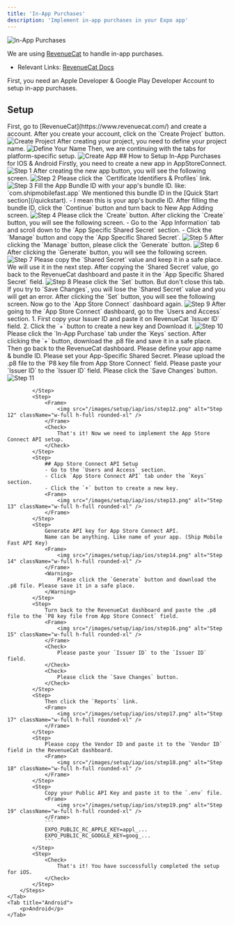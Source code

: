 ```yaml
---
title: 'In-App Purchases'
description: 'Implement in-app purchases in your Expo app'
---
```


<Frame>
    <img src="/images/header/iap.png" alt="In-App Purchases" className="w-full h-full rounded-xl" />
</Frame>

We are using [RevenueCat](https://www.revenuecat.com/) to handle in-app purchases.
* Relevant Links:  [RevenueCat Docs](https://www.revenuecat.com/docs)

<Warning>
    First, you need an Apple Developer & Google Play Developer Account to setup in-app purchases.
</Warning>

## Setup

<Steps>
    <Step>
        First, go to [RevenueCat](https://www.revenuecat.com/) and create a account.
    </Step>
    <Step>
        After you create your account, click on the `Create Project` button.
        <Frame>
            <img src="/images/setup/iap/create-project.png" alt="Create Project" className="w-full h-full rounded-xl" />
        </Frame>
    </Step>
    <Step>
        After creating your project, you need to define your project name.
        <Frame>
            <img src="/images/setup/iap/define-your-name.png" alt="Define Your Name" className="w-full h-full rounded-xl" />
        </Frame>
    </Step>
    <Step>
        Then, we are continuing with the tabs for platform-specific setup.
        <Frame>
            <img src="/images/setup/iap/create-app.png" alt="Create App" className="w-full h-full rounded-xl" />
        </Frame>
    </Step>
</Steps>
## How to Setup In-App Purchases for IOS & Android
<Tabs>
    <Tab title="iOS">
        <Steps>
            <Step>
                Firstly, you need to create a new app in AppStoreConnect.
                <Frame>
                    <img src="/images/setup/iap/ios/step1.png" alt="Step 1" className="w-full h-full rounded-xl" />
                </Frame>
            </Step>
            <Step>
                After creating the new app button, you will see the following screen.
                <Frame>
                    <img src="/images/setup/iap/ios/step2.png" alt="Step 2" className="w-full h-full rounded-xl" />
                </Frame>
                <Warning>
                    Please click the `Certificate Identifiers & Profiles` link.
                </Warning>
            </Step>
            <Step>
                <Frame>
                    <img src="/images/setup/iap/ios/step3.png" alt="Step 3" className="w-full h-full rounded-xl" />
                </Frame>
                <Info>
                    Fill the App Bundle ID with your app's bundle ID. like: `com.shipmobilefast.app` We mentioned this bundle ID in the [Quick Start section](/quickstart).
                    - I mean this is your app's bundle ID.
                </Info>
            </Step>
            <Step>
                After filling the bundle ID, click the `Continue` button and turn back to New App Adding screen.
                <Frame>
                    <img src="/images/setup/iap/ios/step4.png" alt="Step 4" className="w-full h-full rounded-xl" />
                </Frame>
                <Check>
                    Please click the `Create` button.
                </Check>
            </Step>
            <Step>
                After clicking the `Create` button, you will see the following screen.
                - Go to the `App Information` tab and scroll down to the `App Specific Shared Secret` section.
                - Click the `Manage` button and copy the `App Specific Shared Secret`.
                <Frame>
                    <img src="/images/setup/iap/ios/step5.png" alt="Step 5" className="w-full h-full rounded-xl" />
                </Frame>
            </Step>
            <Step>
                After clicking the `Manage` button, please click the `Generate` button.
                <Frame>
                    <img src="/images/setup/iap/ios/step6.png" alt="Step 6" className="w-full h-full rounded-xl" />
                </Frame>
            </Step>
            <Step>
                After clicking the `Generate` button, you will see the following screen.
                <Frame>
                    <img src="/images/setup/iap/ios/step7.png" alt="Step 7" className="w-full h-full rounded-xl" />
                </Frame>
                <Warning>
                    Please copy the `Shared Secret` value and keep it in a safe place. We will use it in the next step.
                </Warning>
            </Step>
            <Step>
                After copying the `Shared Secret` value, go back to the RevenueCat dashboard and paste it in the `App Specific Shared Secret` field.
                <Frame>
                    <img src="/images/setup/iap/ios/step8.png" alt="Step 8" className="w-full h-full rounded-xl" />
                </Frame>
                <Check>
                    Please click the `Set` button. But don't close this tab. If you try to `Save Changes`, you will lose the `Shared Secret` value and you will get an error.
                </Check>
            </Step>
            <Step>
                After clicking the `Set` button, you will see the following screen. Now go to the `App Store Connect` dashboard again.
                <Frame>
                    <img src="/images/setup/iap/ios/step9.png" alt="Step 9" className="w-full h-full rounded-xl" />
                </Frame>
            </Step>
            <Step>
                After going to the `App Store Connect` dashboard, go to the `Users and Access` section.
                1. First copy your Issuer ID and paste it on RevenueCat `Issuer ID` field.
                2. Click the `+` button to create a new key and Download it.
                <Frame>
                    <img src="/images/setup/iap/ios/step10.png" alt="Step 10" className="w-full h-full rounded-xl" />
                </Frame>
                <Warning>
                    Please click the `In-App Purchase` tab under the `Keys` section.
                </Warning>
            </Step>
            <Step>
                After clicking the `+` button, download the .p8 file and save it in a safe place. Then go back to the RevenueCat dashboard.
                <Check>
                    Please define your app name & bundle ID.
                </Check>
                <Check>
                    Please set your App-Specific Shared Secret.
                </Check>
                <Check>
                    Please upload the .p8 file to the `P8 key file from App Store Connect` field.
                </Check>
                <Check>
                    Please paste your `Issuer ID` to the `Issuer ID` field.
                </Check>
                <Check>
                    Please click the `Save Changes` button.
                </Check>
                <Frame>
                    <img src="/images/setup/iap/ios/step11.png" alt="Step 11" className="w-full h-full rounded-xl" />
                </Frame>
              
            </Step>
            <Step>
                <Frame>
                    <img src="/images/setup/iap/ios/step12.png" alt="Step 12" className="w-full h-full rounded-xl" />
                </Frame>
                <Check>
                    That's it! Now we need to implement the App Store Connect API setup.
                </Check>
            </Step>
            <Step>
                ## App Store Connect API Setup
                - Go to the `Users and Access` section.
                - Click `App Store Connect API` tab under the `Keys` section.
                - Click the `+` button to create a new key.
                <Frame>
                    <img src="/images/setup/iap/ios/step13.png" alt="Step 13" className="w-full h-full rounded-xl" />
                </Frame>
            </Step>
            <Step>
                Generate API key for App Store Connect API.
                Name can be anything. Like name of your app. (Ship Mobile Fast API Key)
                <Frame>
                    <img src="/images/setup/iap/ios/step14.png" alt="Step 14" className="w-full h-full rounded-xl" />
                </Frame>
                <Warning>
                    Please click the `Generate` button and download the .p8 file. Please save it in a safe place.
                </Warning>
            </Step>
            <Step>
                Turn back to the RevenueCat dashboard and paste the .p8 file to the `P8 key file from App Store Connect` field.
                <Frame>
                    <img src="/images/setup/iap/ios/step16.png" alt="Step 15" className="w-full h-full rounded-xl" />
                </Frame>
                <Check>
                    Please paste your `Issuer ID` to the `Issuer ID` field.
                </Check>
                <Check>
                    Please click the `Save Changes` button.
                </Check>
            </Step>
            <Step>
                Then click the `Reports` link.
                <Frame>
                    <img src="/images/setup/iap/ios/step17.png" alt="Step 17" className="w-full h-full rounded-xl" />
                </Frame>
            </Step>
            <Step>
                Please copy the Vendor ID and paste it to the `Vendor ID` field in the RevenueCat dashboard.
                <Frame>
                    <img src="/images/setup/iap/ios/step18.png" alt="Step 18" className="w-full h-full rounded-xl" />
                </Frame>
            </Step>
            <Step>
                Copy your Public API Key and paste it to the `.env` file.
                <Frame>
                    <img src="/images/setup/iap/ios/step19.png" alt="Step 19" className="w-full h-full rounded-xl" />
                </Frame>
                ```
                EXPO_PUBLIC_RC_APPLE_KEY=appl_...
                EXPO_PUBLIC_RC_GOOGLE_KEY=goog_...
                ```
            </Step>
            <Step>
                <Check>
                    That's it! You have successfully completed the setup for iOS.
                </Check>
            </Step>
        </Steps>
    </Tab>
    <Tab title="Android">
        <p>Android</p>
    </Tab>
</Tabs>



